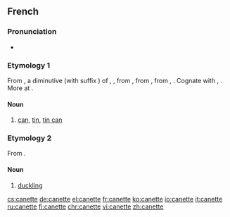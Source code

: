 ==French==

===Pronunciation===
* {{IPA|/ka.nɛt/|lang=fr}}

===Etymology 1===
From {{etyl|frm|fr}} {{term|kanete||vase, pitcher for serving beer|lang=frm}}, a diminutive (with suffix {{term|-ette|lang=fr}}) of {{etyl|ML.|fr}} {{term|cana|lang=la}}, {{term|canna||can, jug, vessel|lang=la}}, from {{etyl|frk|fr}} {{term/t|frk|*kanna||jug, pitcher, can}}, from {{etyl|gem-pro|fr}} {{term/t|gem-pro|*kannǭ||tankard, mug, can}}, from {{etyl|ine-pro|fr}} {{term/t|ine-pro|*gandʰ-}}, {{term/t|ine-pro|*gan-||a vessel, tub}}. Cognate with {{etyl|goh|-}} {{term|channa||can|lang=goh}}, {{etyl|ang|-}} {{term|canne||can|lang=ang}}. More at {{l/en|can}}.

====Noun====
{{fr-noun|f}}

# [[can]], [[tin]], [[tin can]]

===Etymology 2===
From {{suffix|cane|ette|lang=fr}}.

====Noun====
{{fr-noun|f}}

# [[duckling]]

[[cs:canette]]
[[de:canette]]
[[el:canette]]
[[fr:canette]]
[[ko:canette]]
[[io:canette]]
[[it:canette]]
[[ru:canette]]
[[fi:canette]]
[[chr:canette]]
[[vi:canette]]
[[zh:canette]]